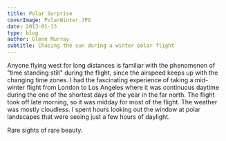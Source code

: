 ---
title: Polar Surprise
coverImage: PolarWinter.JPG
date: 2013-01-13
type: blog
author: Glenn Murray
subtitle: Chasing the sun during a winter polar flight
---

Anyone flying west for long distances is familiar with the phenomenon of "time standing still" during the flight, since the airspeed keeps up with the changing time zones. I had the fascinating experience of taking a mid-winter flight from London to Los Angeles where it was continuous daytime during the one of the shortest days of the year in the far north. The flight took off late morning, so it was midday for most of the flight. The weather was mostly cloudless. I spent hours looking out the window at polar landscapes that were seeing just a few hours of daylight.

Rare sights of rare beauty.

<PolarDay2013SlideShow />

